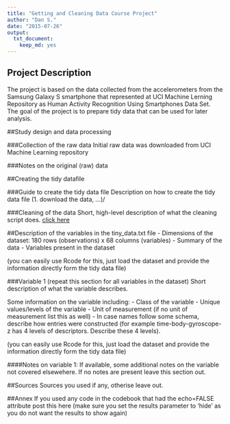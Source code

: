```yaml
---
title: "Getting and Cleaning Data Course Project"
author: "Dan S."
date: "2015-07-26"
output:
  txt_document:
    keep_md: yes
---
```


## Project Description
The project is based on the data collected from the accelerometers from the Samsung Galaxy S smartphone that represented at UCI Machine Lerning Repository as Human Activity Recognition Using Smartphones Data Set. The goal of the project is to prepare tidy data that can be used for later analysis. 

##Study design and data processing

###Collection of the raw data
Initial raw data was downloaded from UCI Machine Learning repository

###Notes on the original (raw) data 

##Creating the tidy datafile

###Guide to create the tidy data file
Description on how to create the tidy data file (1. download the data, ...)/

###Cleaning of the data
Short, high-level description of what the cleaning script does. [click here](https://github.com/DanSpiny/Getting-and-Cleaning-Data-Course-Project/blob/master/README.md)

##Description of the variables in the tiny_data.txt file
 - Dimensions of the dataset: 180 rows (observations) x  68 columns (variables)
 - Summary of the data
 - Variables present in the dataset

(you can easily use Rcode for this, just load the dataset and provide the information directly form the tidy data file)

###Variable 1 (repeat this section for all variables in the dataset)
Short description of what the variable describes.

Some information on the variable including:
 - Class of the variable
 - Unique values/levels of the variable
 - Unit of measurement (if no unit of measurement list this as well)
 - In case names follow some schema, describe how entries were constructed (for example time-body-gyroscope-z has 4 levels of descriptors. Describe these 4 levels). 

(you can easily use Rcode for this, just load the dataset and provide the information directly form the tidy data file)

####Notes on variable 1:
If available, some additional notes on the variable not covered elsewehere. If no notes are present leave this section out.

##Sources
Sources you used if any, otherise leave out.

##Annex
If you used any code in the codebook that had the echo=FALSE attribute post this here (make sure you set the results parameter to 'hide' as you do not want the results to show again)
